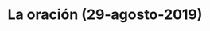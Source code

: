 ---
title: "La oración (29-agosto-2019)"
link: "/laoracion/"
description: "Buscamos a través de la oración y la meditación mejorar nuestro contacto consciente con DIOS"
---